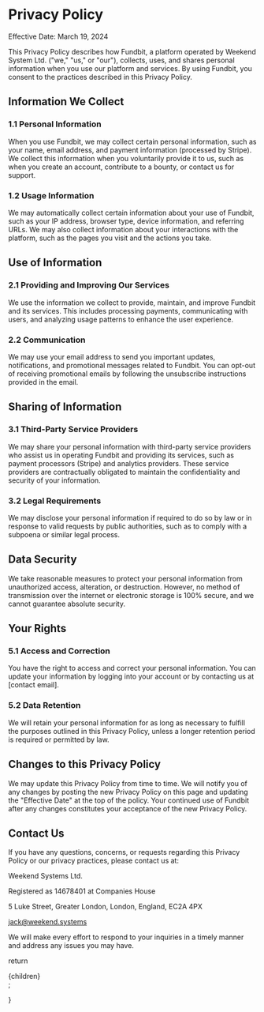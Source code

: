 # Privacy Policy

Effective Date: March 19, 2024

This Privacy Policy describes how Fundbit, a platform operated by Weekend System Ltd. ("we," "us," or "our"), collects, uses, and shares personal information when you use our platform and services. By using Fundbit, you consent to the practices described in this Privacy Policy.

## Information We Collect
### 1.1 Personal Information
When you use Fundbit, we may collect certain personal information, such as your name, email address, and payment information (processed by Stripe). We collect this information when you voluntarily provide it to us, such as when you create an account, contribute to a bounty, or contact us for support.

### 1.2 Usage Information
We may automatically collect certain information about your use of Fundbit, such as your IP address, browser type, device information, and referring URLs. We may also collect information about your interactions with the platform, such as the pages you visit and the actions you take.

## Use of Information
### 2.1 Providing and Improving Our Services
We use the information we collect to provide, maintain, and improve Fundbit and its services. This includes processing payments, communicating with users, and analyzing usage patterns to enhance the user experience.

### 2.2 Communication
We may use your email address to send you important updates, notifications, and promotional messages related to Fundbit. You can opt-out of receiving promotional emails by following the unsubscribe instructions provided in the email.

## Sharing of Information
### 3.1 Third-Party Service Providers
We may share your personal information with third-party service providers who assist us in operating Fundbit and providing its services, such as payment processors (Stripe) and analytics providers. These service providers are contractually obligated to maintain the confidentiality and security of your information.

### 3.2 Legal Requirements
We may disclose your personal information if required to do so by law or in response to valid requests by public authorities, such as to comply with a subpoena or similar legal process.

## Data Security
We take reasonable measures to protect your personal information from unauthorized access, alteration, or destruction. However, no method of transmission over the internet or electronic storage is 100% secure, and we cannot guarantee absolute security.

## Your Rights
### 5.1 Access and Correction
You have the right to access and correct your personal information. You can update your information by logging into your account or by contacting us at [contact email].

### 5.2 Data Retention
We will retain your personal information for as long as necessary to fulfill the purposes outlined in this Privacy Policy, unless a longer retention period is required or permitted by law.

## Changes to this Privacy Policy
We may update this Privacy Policy from time to time. We will notify you of any changes by posting the new Privacy Policy on this page and updating the "Effective Date" at the top of the policy. Your continued use of Fundbit after any changes constitutes your acceptance of the new Privacy Policy.

## Contact Us
If you have any questions, concerns, or requests regarding this Privacy Policy or our privacy practices, please contact us at:


Weekend Systems Ltd.

Registered as 14678401 at Companies House

5 Luke Street, Greater London, London, England, EC2A 4PX

jack@weekend.systems

We will make every effort to respond to your inquiries in a timely manner and address any issues you may have.


  return <div className="container prose my-16">{children}</div>;

}
